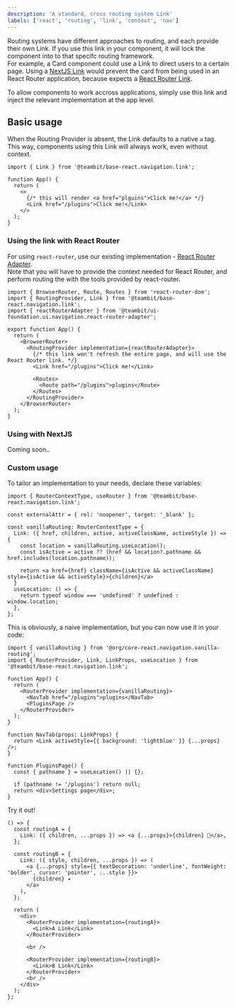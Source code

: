```yaml
---
description: 'A standard, cross routing system Link'
labels: ['react', 'routing', 'link', 'context', 'nav']
---
```



Routing systems have different approaches to routing, and each provide their own Link. If you use this link in your component,
it will lock the component into to that specifc routing framework.  
For example, a Card component could use a Link to direct users to a certain page.
Using a [NextJS Link](https://nextjs.org/docs/api-reference/next/link) would prevent the card from being used in an React Router application,
because expects a [React Router Link](https://v5.reactrouter.com/web/api/Link).

To allow components to work accross applications, simply use this link and inject the relevant implementation at the app level.

## Basic usage

When the Routing Provider is absent, the Link defaults to a native `a` tag.  
This way, components using this Link will always work, even without context.

```tsx
import { Link } from '@teambit/base-react.navigation.link';

function App() {
  return (
    <>
      {/* this will render <a href="plguins">Click me!</a> */}
      <Link href="/plugins">Click me!</Link>
    </>
  );
}
```

### Using the link with React Router

For using `react-router`, use our existing implementation - [React Router Adapter](https://bit.dev/teambit/ui-foundation/ui/navigation/react-router-adapter).  
Note that you will have to provide the context needed for React Router, and perform routing the with the tools provided by react-router.

```tsx
import { BrowserRouter, Route, Routes } from 'react-router-dom';
import { RoutingProvider, Link } from '@teambit/base-react.navigation.link';
import { reactRouterAdapter } from '@teambit/ui-foundation.ui.navigation.react-router-adapter';

export function App() {
  return (
    <BrowserRouter>
      <RoutingProvider implementation={reactRouterAdapter}>
        {/* this link won't refresh the entire page, and will use the React Router link. */}
        <Link href="/plugins">Click me!</Link>

        <Routes>
          <Route path="/plugins">plugins</Route>
        </Routes>
      </RoutingProvider>
    </BrowserRouter>
  );
}
```

### Using with NextJS

Coming soon..

### Custom usage

To tailor an implementation to your needs, declare these variables:

```tsx
import { RouterContextType, useRouter } from '@teambit/base-react.navigation.link';

const externalAttr = { rel: 'noopener', target: '_blank' };

const vanillaRouting: RouterContextType = {
  Link: ({ href, children, active, activeClassName, activeStyle }) => {
    const location = vanillaRouting.useLocation();
    const isActive = active ?? (href && location?.pathname && href.includes(location.pathname));

    return <a href={href} className={isActive && activeClassName} style={isActive && activeStyle}>{children}</a>
  }
  useLocation: () => {
    return typeof window === 'undefined' ? undefined : window.location;
  },
};
```

This is obviously, a naive implementation, but you can now use it in your code:

```tsx
import { vanillaRouting } from '@org/core-react.navigation.vanilla-routing';
import { RouterProvider, Link, LinkProps, useLocation } from '@teambit/base-react.navigation.link';

function App() {
  return (
    <RouterProvider implementation={vanillaRouting}>
      <NavTab href="/plugins">plugins</NavTab>
      <PluginsPage />
    </RouterProvider>
  );
}

function NavTab(props: LinkProps) {
  return <Link activeStyle={{ background: 'lightblue' }} {...props} />;
}

function PluginsPage() {
  const { pathname } = useLocation() || {};

  if (pathname != '/plugins') return null;
  return <div>Settings page</div>;
}
```

Try it out!

```tsx live
() => {
  const routingA = {
    Link: ({ children, ...props }) => <a {...props}>{children} 🔗</a>,
  };

  const routingB = {
    Link: ({ style, children, ...props }) => (
      <a {...props} style={{ textDecoration: 'underline', fontWeight: 'bolder', cursor: 'pointer', ...style }}>
        {children} ✦
      </a>
    ),
  };

  return (
    <div>
      <RouterProvider implementation={routingA}>
        <Link>A Link</Link>
      </RouterProvider>

      <br />

      <RouterProvider implementation={routingB}>
        <Link>B Link</Link>
      </RouterProvider>
      <br />
    </div>
  );
};
```
